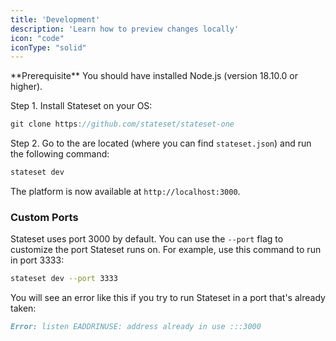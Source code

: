 ```yaml
---
title: 'Development'
description: 'Learn how to preview changes locally'
icon: "code"
iconType: "solid"
---
```


<Info>
  **Prerequisite** You should have installed Node.js (version 18.10.0 or
  higher).
</Info>

Step 1. Install Stateset on your OS:

<CodeGroup>

```jsx bash
git clone https://github.com/stateset/stateset-one
```

</CodeGroup>

Step 2. Go to the are located (where you can find `stateset.json`) and run the following command:

```bash
stateset dev
```

The platform is now available at `http://localhost:3000`.

### Custom Ports

Stateset uses port 3000 by default. You can use the `--port` flag to customize the port Stateset runs on. For example, use this command to run in port 3333:

```bash
stateset dev --port 3333
```

You will see an error like this if you try to run Stateset in a port that's already taken:

```md
Error: listen EADDRINUSE: address already in use :::3000
```